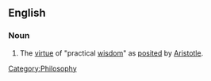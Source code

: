{{wikipedia}}
==English==
===Noun===
{{en-noun|-}}
#{{philosophy}} The [[virtue]] of "practical [[wisdom]]" as [[posited]] by [[Aristotle]].

[[Category:Philosophy]]